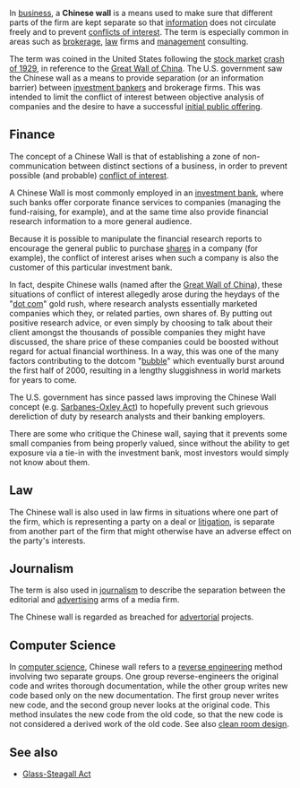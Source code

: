 In [[business]], a '''Chinese wall''' is a means used to make sure that different parts of the firm are kept separate so that [[information]] does not circulate freely and to prevent [[conflicts of interest]].  
The term is especially common in areas such as [[brokerage]], [[law]] firms and [[management]] consulting.

The term was coined in the United States following the [[stock market]] [[crash of 1929]], in reference to the [[Great Wall of China]].
The U.S. government saw the Chinese wall as a means to provide separation (or an information barrier) between [[investment bank]]ers and brokerage firms.
This was intended to limit the conflict of interest between objective analysis of companies and the desire to have a successful [[initial public offering]].

==Finance==

The concept of a Chinese Wall is that of establishing a zone of non-communication between distinct sections of a business, in order to prevent possible (and probable) [[conflict of interest]].

A Chinese Wall is most commonly employed in an [[investment bank]], where such banks offer corporate finance services to companies (managing the fund-raising, for example), and at the same time also provide financial research information to a more general audience.

Because it is possible to manipulate the financial research reports to encourage the general public to purchase [[stock|shares]] in a company (for example), the conflict of interest arises when such a company is also the customer of this particular investment bank.

In fact, despite Chinese walls (named after the [[Great Wall of China]]), these situations of conflict of interest allegedly arose during the heydays of the "[[dot com]]" gold rush, where research analysts essentially marketed companies which they, or related parties, own shares of. By putting out positive research advice, or even simply by choosing to talk about their client amongst the thousands of possible companies they might have discussed, the share price of these companies could be boosted without regard for actual financial worthiness. In a way, this was one of the many factors contributing to the dotcom "[[Stock market bubble|bubble]]" which eventually burst around the first half of 2000, resulting in a lengthy sluggishness in world markets for years to come.

The U.S. government has since passed laws improving the Chinese Wall concept (e.g. [[Sarbanes-Oxley Act]]) to hopefully prevent such grievous dereliction of duty by research analysts and their banking employers.

There are some who critique the Chinese wall, saying that it prevents some small companies from being properly valued, since without the ability to get exposure via a tie-in with the investment bank, most investors would simply not know about them.

==Law==

The Chinese wall is also used in law firms in situations where one part of the firm, which is representing a party on a deal or [[litigation]], is separate from another part of the firm that might otherwise have an adverse effect on the party's interests.

==Journalism==

The term is also used in [[journalism]] to describe the separation between the editorial and [[advertising]] arms of a media firm.

The Chinese wall is regarded as breached for [[advertorial]] projects.

==Computer Science==

In [[computer science]], Chinese wall refers to a [[reverse engineering]] method involving two separate groups.  One group reverse-engineers the original code and writes thorough documentation, while the other group writes new code based only on the new documentation.  The first group never writes new code, and the second group never looks at the original code.  This method insulates the new code from the old code, so that the new code is not considered a derived work of the old code.  See also [[clean room design]].

==See also==
*[[Glass-Steagall Act]]
